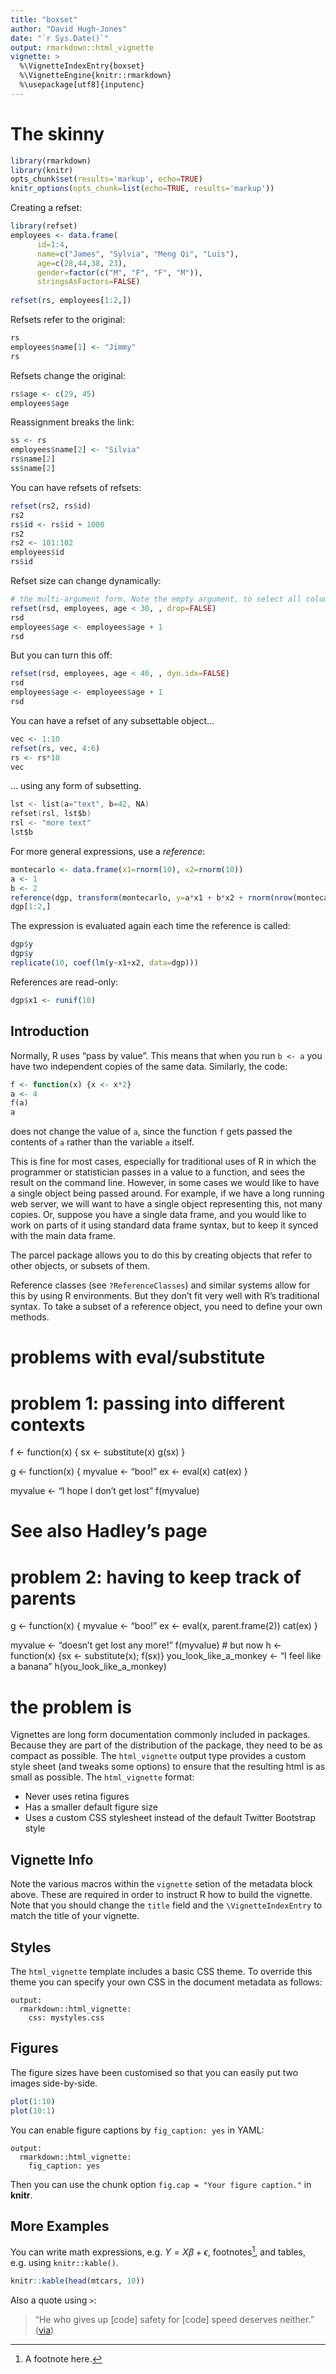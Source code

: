 ```yaml
---
title: "boxset"
author: "David Hugh-Jones"
date: "`r Sys.Date()`"
output: rmarkdown::html_vignette
vignette: >
  %\VignetteIndexEntry{boxset}
  %\VignetteEngine{knitr::rmarkdown}
  %\usepackage[utf8]{inputenc}
---
```



# The skinny


```r
library(rmarkdown)
library(knitr)
opts_chunk$set(results='markup', echo=TRUE)
knitr_options(opts_chunk=list(echo=TRUE, results='markup'))
```

Creating a refset:
```r
library(refset)
employees <- data.frame(
      id=1:4, 
      name=c("James", "Sylvia", "Meng Qi", "Luis"), 
      age=c(28,44,38, 23), 
      gender=factor(c("M", "F", "F", "M")), 
      stringsAsFactors=FALSE)
      
refset(rs, employees[1:2,])
```

Refsets refer to the original:
```r
rs
employees$name[1] <- "Jimmy"
rs
```

Refsets change the original:
```r
rs$age <- c(29, 45)
employees$age
```

Reassignment breaks the link:
```r
ss <- rs
employees$name[2] <- "Silvia"
rs$name[2]
ss$name[2]
```

You can have refsets of refsets:
```r
refset(rs2, rs$id)
rs2 
rs$id <- rs$id + 1000
rs2
rs2 <- 101:102
employees$id
rs$id
```

Refset size can change dynamically:
```r
# the multi-argument form. Note the empty argument, to select all columns:
refset(rsd, employees, age < 30, , drop=FALSE)
rsd
employees$age <- employees$age + 1
rsd
```

But you can turn this off:
```r
refset(rsd, employees, age < 40, , dyn.idx=FALSE)
rsd
employees$age <- employees$age + 1
rsd
```

You can have a refset of any subsettable object...

```r
vec <- 1:10
refset(rs, vec, 4:6)
rs <- rs*10
vec
```

... using any form of subsetting.
```a
lst <- list(a="text", b=42, NA)
refset(rsl, lst$b)
rsl <- "more text"
lst$b
```

For more general expressions, use a _reference_:

```r
montecarlo <- data.frame(x1=rnorm(10), x2=rnorm(10))
a <- 1
b <- 2
reference(dgp, transform(montecarlo, y=a*x1 + b*x2 + rnorm(nrow(montecarlo))))
dgp[1:2,] 
```

The expression is evaluated again each time the reference is called:
```r
dgp$y
dgp$y
replicate(10, coef(lm(y~x1+x2, data=dgp)))
```

References are read-only:
```r
dgp$x1 <- runif(10)
```



## Introduction

Normally, R uses "pass by value". This means that when you run
`b <- a` you have two independent copies of the same data. Similarly, the code:

```r
f <- function(x) {x <- x*2}
a <- 4
f(a)
a
```
does not change the value of `a`, since the function `f` gets passed the contents
of `a` rather than the variable `a` itself.

This is fine for most cases, especially for traditional uses of R in which
the programmer or statistician passes in a value to a function, and sees
the result on the command line. However, in some cases we would like to have a
single object being passed around. For example, if we have a long running web
server, we will want to have a single object representing this, not many
copies. Or, suppose you have a single data frame, and you would like to work on 
parts of it using standard data frame syntax, but to keep it synced with the
main data frame. 

The parcel package allows you to do this by creating objects that refer to other
objects, or subsets of them.





Reference classes (see `?ReferenceClasses`) and similar systems allow for this
by using R environments. But they don't fit very well with R's traditional
syntax. To take a subset of a reference object, you need to define your own 
methods. 




# problems with eval/substitute

# problem 1: passing into different contexts
f <- function(x) {
  sx <- substitute(x)
  g(sx)
}

g <- function(x) {
  myvalue <- "boo!"
  ex <- eval(x)
  cat(ex)
}

myvalue <- "I hope I don't get lost"
f(myvalue)

# See also Hadley's page

# problem 2: having to keep track of parents

g <- function(x) {
  myvalue <- "boo!"
  ex <- eval(x, parent.frame(2))
  cat(ex)
}

myvalue <- "doesn't get lost any more!"
f(myvalue)
# but now
h <- function(x) {sx <- substitute(x); f(sx)}
you_look_like_a_monkey <- "I feel like a banana"
h(you_look_like_a_monkey)

# the problem is

Vignettes are long form documentation commonly included in packages. Because they are part of the distribution of the package, they need to be as compact as possible. The `html_vignette` output type provides a custom style sheet (and tweaks some options) to ensure that the resulting html is as small as possible. The `html_vignette` format:

- Never uses retina figures
- Has a smaller default figure size
- Uses a custom CSS stylesheet instead of the default Twitter Bootstrap style

## Vignette Info

Note the various macros within the `vignette` setion of the metadata block above. These are required in order to instruct R how to build the vignette. Note that you should change the `title` field and the `\VignetteIndexEntry` to match the title of your vignette.

## Styles

The `html_vignette` template includes a basic CSS theme. To override this theme you can specify your own CSS in the document metadata as follows:

    output: 
      rmarkdown::html_vignette:
        css: mystyles.css

## Figures

The figure sizes have been customised so that you can easily put two images side-by-side. 

```r
plot(1:10)
plot(10:1)
```

You can enable figure captions by `fig_caption: yes` in YAML:

    output:
      rmarkdown::html_vignette:
        fig_caption: yes

Then you can use the chunk option `fig.cap = "Your figure caption."` in **knitr**.

## More Examples

You can write math expressions, e.g. $Y = X\beta + \epsilon$, footnotes^[A footnote here.], and tables, e.g. using `knitr::kable()`.

```r
knitr::kable(head(mtcars, 10))
```

Also a quote using `>`:

> "He who gives up [code] safety for [code] speed deserves neither."
([via](https://twitter.com/hadleywickham/status/504368538874703872))
